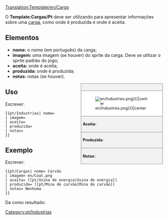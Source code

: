 <noinclude>[[Translation:Template/en/Cargo]]</noinclude><noinclude>

O '''Template:Cargas/Pt''' deve ser utilizando para apresentar informações sobre uma [[pt/Carga|carga]], como onde é produzida e onde é aceita.

== Elementos ==

* '''nome:''' o nome (em português) da carga;
* '''imagem:''' uma imagem (se houver) do sprite da carga. Deve se utilizar o sprite padrão do jogo;
* '''aceita:''' onde é aceita;
* '''produzida:''' onde é produzida;
* '''notas:''' notas (se houver).

</noinclude><!--
--><div style="float:right; width:260px; font-size:90%; border:1px solid gray; background-color:#f2f2f2; margin-left:10px; margin-bottom:10px">
<div style="text-align:center; border-bottom:1px solid gray; padding:5px"><strong>{{{nome}}}</strong></div>
<div style="background-color:white; padding:5px">[[File:{{{imagem|en/Industries.png}}}|center]]</div>
<div style="border-top:1px solid gray; padding:5px"><strong>Aceita:</strong> {{{aceita}}}</div>
<div style="border-top:1px solid gray; padding:5px"><strong>Produzida:</strong> {{{produz}}}</div>
<div style="border-top:1px solid gray; padding:5px"><strong>Notas:</strong> {{{notas|Nenhuma}}}</div>
</div><noinclude>

==Uso==
Escrever:
<pre>{{pt/Industrias| nome=
| imagem=
| aceita=
| produzida=
| notas=
}}</pre>

== Exemplo ==

Escrever:

<pre>{{pt/Cargas| nome= Carvão
| imagem= en/Coal.png
| aceita= [[pt/Usina de energia|Usina de energia]]
| produzida= [[pt/Mina de carvão|Mina de carvão]]
| notas= Nenhuma
}}</pre>

Da como resultado:

{{pt/Cargas| nome=Carvão
| imagem=en/Coal.png
| aceita=[[pt/Usina de energia|Usina de energia]]
| produzida=[[pt/Mina de carvão|Mina de carvão]]
| notas=Nenhuma
}}

</noinclude><includeonly>

[[Category:pt/Industrias]]</includeonly>